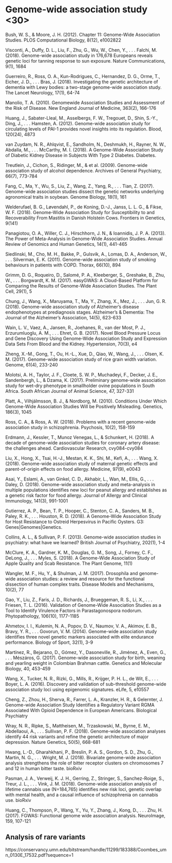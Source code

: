 # Genome-wide association study <30>
Bush, W. S., & Moore, J. H. (2012). Chapter 11: Genome-Wide Association Studies. PLOS Computational Biology, 8(12), e1002822

Visconti, A., Duffy, D. L., Liu, F., Zhu, G., Wu, W., Chen, Y., . . . Falchi, M. (2018). Genome-wide association study in 176,678 Europeans reveals genetic loci for tanning response to sun exposure. Nature Communications, 9(1), 1684

Guerreiro, R., Ross, O. A., Kun-Rodrigues, C., Hernandez, D. G., Orme, T., Eicher, J. D., . . . Bras, J. (2018). Investigating the genetic architecture of dementia with Lewy bodies: a two-stage genome-wide association study. The Lancet Neurology, 17(1), 64-74

Manolio, T. A. (2010). Genomewide Association Studies and Assessment of the Risk of Disease. New England Journal of Medicine, 363(2), 166-176

Huang, J., Sabater-Lleal, M., Asselbergs, F. W., Tregouet, D., Shin, S.-Y., Ding, J., . . . Hamsten, A. (2012). Genome-wide association study for circulating levels of PAI-1 provides novel insights into its regulation. Blood, 120(24), 4873

van Zuydam, N. R., Ahlqvist, E., Sandholm, N., Deshmukh, H., Rayner, N. W., Abdalla, M., . . . McCarthy, M. I. (2018). A Genome-Wide Association Study of Diabetic Kidney Disease in Subjects With Type 2 Diabetes. Diabetes. 

Treutlein, J., Cichon, S., Ridinger, M., & et al. (2009). Genome-wide association study of alcohol dependence. Archives of General Psychiatry, 66(7), 773-784

Fang, C., Ma, Y., Wu, S., Liu, Z., Wang, Z., Yang, R., . . . Tian, Z. (2017). Genome-wide association studies dissect the genetic networks underlying agronomical traits in soybean. Genome Biology, 18(1), 161

Welderufael, B. G., Løvendahl, P., de Koning, D.-J., Janss, L. L. G., & Fikse, W. F. (2018). Genome-Wide Association Study for Susceptibility to and Recoverability From Mastitis in Danish Holstein Cows. Frontiers in Genetics, 9(141)

Panagiotou, O. A., Willer, C. J., Hirschhorn, J. N., & Ioannidis, J. P. A. (2013). The Power of Meta-Analysis in Genome-Wide Association Studies. Annual Review of Genomics and Human Genetics, 14(1), 441-465

Siedlinski, M., Cho, M. H., Bakke, P., Gulsvik, A., Lomas, D. A., Anderson, W., . . . Silverman, E. K. (2011). Genome-wide association study of smoking behaviours in patients with COPD. Thorax, 66(10), 894

Grimm, D. G., Roqueiro, D., Salomé, P. A., Kleeberger, S., Greshake, B., Zhu, W., . . . Borgwardt, K. M. (2017). easyGWAS: A Cloud-Based Platform for Comparing the Results of Genome-Wide Association Studies. The Plant Cell, 29(1), 5

Chung, J., Wang, X., Maruyama, T., Ma, Y., Zhang, X., Mez, J., . . . Jun, G. R. (2018). Genome-wide association study of Alzheimer's disease endophenotypes at prediagnosis stages. Alzheimer's & Dementia: The Journal of the Alzheimer's Association, 14(5), 623-633

Wain, L. V., Vaez, A., Jansen, R., Joehanes, R., van der Most, P. J., Erzurumluoglu, A. M., . . . Ehret, G. B. (2017). Novel Blood Pressure Locus and Gene Discovery Using Genome-Wide Association Study and Expression Data Sets From Blood and the Kidney. Hypertension, 70(3), e4

Zheng, X.-M., Gong, T., Ou, H.-L., Xue, D., Qiao, W., Wang, J., . . . Olsen, K. M. (2017). Genome-wide association study of rice grain width variation. Genome, 61(4), 233-240

Molotsi, A. H., Taylor, J. F., Cloete, S. W. P., Muchadeyi, F., Decker, J. E., Sandenbergh, L., & Dzama, K. (2017). Preliminary genome-wide association study for wet-dry phenotype in smallholder ovine populations in South Africa. South African Journal of Animal Science, 47, 327-331

Platt, A., Vilhjálmsson, B. J., & Nordborg, M. (2010). Conditions Under Which Genome-Wide Association Studies Will be Positively Misleading. Genetics, 186(3), 1045

Ross, C. A., & Ross, A. W. (2018). Problems with a recent genome-wide association study in schizophrenia. Psychosis, 10(2), 158-159

Erdmann, J., Kessler, T., Munoz Venegas, L., & Schunkert, H. (2018). A decade of genome-wide association studies for coronary artery disease: the challenges ahead. Cardiovascular Research, cvy084-cvy084

Liu, X., Hong, X., Tsai, H.-J., Mestan, K. K., Shi, M., Kefi, A., . . . Wang, X. (2018). Genome-wide association study of maternal genetic effects and parent-of-origin effects on food allergy. Medicine, 97(9), e0043

Asai, Y., Eslami, A., van Ginkel, C. D., Akhabir, L., Wan, M., Ellis, G., . . . Daley, D. (2018). Genome-wide association study and meta-analysis in multiple populations identifies new loci for peanut allergy and establishes as a genetic risk factor for food allergy. Journal of Allergy and Clinical Immunology, 141(3), 991-1001

Gutierrez, A. P., Bean, T. P., Hooper, C., Stenton, C. A., Sanders, M. B., Paley, R. K., . . . Houston, R. D. (2018). A Genome-Wide Association Study for Host Resistance to Ostreid Herpesvirus in Pacific Oysters. G3: Genes|Genomes|Genetics. 

Collins, A. L., & Sullivan, P. F. (2013). Genome-wide association studies in psychiatry: what have we learned? British Journal of Psychiatry, 202(1), 1-4

McClure, K. A., Gardner, K. M., Douglas, G. M., Song, J., Forney, C. F., DeLong, J., . . . Myles, S. (2018). A Genome-Wide Association Study of Apple Quality and Scab Resistance. The Plant Genome, 11(1)

Wangler, M. F., Hu, Y., & Shulman, J. M. (2017). Drosophila and genome-wide association studies: a review and resource for the functional dissection of human complex traits. Disease Models and Mechanisms, 10(2), 77

Gao, Y., Liu, Z., Faris, J. D., Richards, J., Brueggeman, R. S., Li, X., . . . Friesen, T. L. (2016). Validation of Genome-Wide Association Studies as a Tool to Identify Virulence Factors in Parastagonospora nodorum. Phytopathology, 106(10), 1177-1185

Ahmetov, I. I., Kulemin, N. A., Popov, D. V., Naumov, V. A., Akimov, E. B., Bravy, Y. R., . . . Govorun, V. M. (2014). Genome-wide association study identifies three novel genetic markers associated with elite endurance performance. Biology of Sport, 32(1), 3-9

Martínez, R., Bejarano, D., Gómez, Y., Dasoneville, R., Jiménez, A., Even, G., . . . Mészáros, G. (2017). Genome-wide association study for birth, weaning and yearling weight in Colombian Brahman cattle. Genetics and Molecular Biology, 40, 453-459

Wang, X., Tucker, N. R., Rizki, G., Mills, R., Krijger, P. H. L., de Wit, E., . . . Boyer, L. A. (2016). Discovery and validation of sub-threshold genome-wide association study loci using epigenomic signatures. eLife, 5, e10557

 Cheng, Z., Zhou, H., Sherva, R., Farrer, L. A., Kranzler, H. R., & Gelernter, J. Genome-wide Association Study Identifies a Regulatory Variant RGMA Associated With Opioid Dependence in European Americans. Biological Psychiatry
 
Wray, N. R., Ripke, S., Mattheisen, M., Trzaskowski, M., Byrne, E. M., Abdellaoui, A., . . . Sullivan, P. F. (2018). Genome-wide association analyses identify 44 risk variants and refine the genetic architecture of major depression. Nature Genetics, 50(5), 668-681

Hwang, L.-D., Gharahkhani, P., Breslin, P. A. S., Gordon, S. D., Zhu, G., Martin, N. G., . . . Wright, M. J. (2018). Bivariate genome-wide association analysis strengthens the role of bitter receptor clusters on chromosomes 7 and 12 in human bitter taste. bioRxiv

Pasman, J. A., Verweij, K. J. H., Gerring, Z., Stringer, S., Sanchez-Roige, S., Treur, J. L., . . . Vink, J. M. (2018). Genome-wide association analysis of lifetime cannabis use (N=184,765) identifies new risk loci, genetic overlap with mental health, and a causal influence of schizophrenia on cannabis use. bioRxiv

Huang, C., Thompson, P., Wang, Y., Yu, Y., Zhang, J., Kong, D., . . . Zhu, H. (2017). FGWAS: Functional genome wide association analysis. NeuroImage, 159, 107-121

## Analysis of rare variants

https://conservancy.umn.edu/bitstream/handle/11299/183388/Coombes_umn_0130E_17532.pdf?sequence=1

